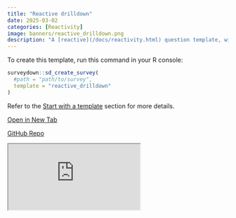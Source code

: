```yaml
---
title: "Reactive drilldown"
date: 2025-03-02
categories: [Reactivity]
image: banners/reactive_drilldown.png
description: "A [reactive](/docs/reactivity.html) question template, with latter question options defined from former selection."
---
```


To create this template, run this command in your R console:

```r
surveydown::sd_create_survey(
  #path = "path/to/survey",
  template = "reactive_drilldown"
)
```

Refer to the [Start with a template](/docs/getting-started.html#start-with-a-template) section for more details.

::: {.d-flex .justify-content-center .flex-wrap .text-center}

[<i class="fas fa-external-link-alt"></i> Open in New Tab](https://surveydown2.shinyapps.io/reactive_drilldown/){.template-button .m-1 style="width: 200px;"}

[<i class="fab fa-github"></i> GitHub Repo](https://github.com/surveydown-dev/template_reactive_drilldown){.template-button .m-1 style="width: 200px;"}

:::

<div class="template-iframe-container">
<iframe src="https://surveydown2.shinyapps.io/reactive_drilldown/" class="template-iframe"></iframe>
</div>
